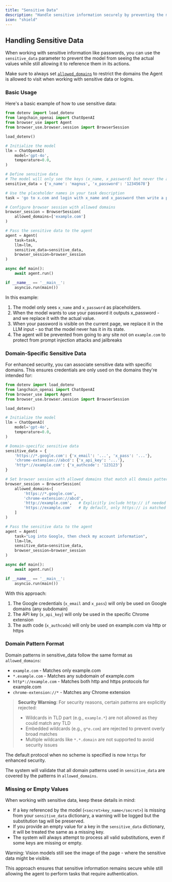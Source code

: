 ```yaml
---
title: "Sensitive Data"
description: "Handle sensitive information securely by preventing the model from seeing actual passwords."
icon: "shield"
---
```


## Handling Sensitive Data

When working with sensitive information like passwords, you can use the `sensitive_data` parameter to prevent the model from seeing the actual values while still allowing it to reference them in its actions.

Make sure to always set [`allowed_domains`](https://docs.browser-use.com/customize/browser-settings#restrict-urls) to restrict the domains the Agent is allowed to visit when working with sensitive data or logins.

### Basic Usage

Here's a basic example of how to use sensitive data:

```python
from dotenv import load_dotenv
from langchain_openai import ChatOpenAI
from browser_use import Agent
from browser_use.browser.session import BrowserSession

load_dotenv()

# Initialize the model
llm = ChatOpenAI(
    model='gpt-4o',
    temperature=0.0,
)

# Define sensitive data
# The model will only see the keys (x_name, x_password) but never the actual values
sensitive_data = {'x_name': 'magnus', 'x_password': '12345678'}

# Use the placeholder names in your task description
task = 'go to x.com and login with x_name and x_password then write a post about the meaning of life'

# Configure browser session with allowed domains
browser_session = BrowserSession(
    allowed_domains=['example.com']
)

# Pass the sensitive data to the agent
agent = Agent(
    task=task,
    llm=llm,
    sensitive_data=sensitive_data,
    browser_session=browser_session
)

async def main():
    await agent.run()

if __name__ == '__main__':
    asyncio.run(main())
```

In this example:
1. The model only sees `x_name` and `x_password` as placeholders.
2. When the model wants to use your password it outputs x_password - and we replace it with the actual value.
3. When your password is visible on the current page, we replace it in the LLM input - so that the model never has it in its state.
4. The agent will be prevented from going to any site not on `example.com` to protect from prompt injection attacks and jailbreaks

### Domain-Specific Sensitive Data

For enhanced security, you can associate sensitive data with specific domains. This ensures credentials are only used on the domains they're intended for:

```python
from dotenv import load_dotenv
from langchain_openai import ChatOpenAI
from browser_use import Agent
from browser_use.browser.session import BrowserSession

load_dotenv()

# Initialize the model
llm = ChatOpenAI(
    model='gpt-4o',
    temperature=0.0,
)

# Domain-specific sensitive data
sensitive_data = {
    'https://*.google.com': {'x_email': '...', 'x_pass': '...'},
    'chrome-extension://abcd': {'x_api_key': '...'},
    'http*://example.com': {'x_authcode': '123123'}
}

# Set browser session with allowed domains that match all domain patterns in sensitive_data
browser_session = BrowserSession(
    allowed_domains=[
        'https://*.google.com',
        'chrome-extension://abcd',
        'http://example.com',   # Explicitly include http:// if needed
        'https://example.com'   # By default, only https:// is matched
    ]
)

# Pass the sensitive data to the agent
agent = Agent(
    task="Log into Google, then check my account information",
    llm=llm,
    sensitive_data=sensitive_data,
    browser_session=browser_session
)

async def main():
    await agent.run()

if __name__ == '__main__':
    asyncio.run(main())
```

With this approach:
1. The Google credentials (`x_email` and `x_pass`) will only be used on Google domains (any subdomain)
2. The API key (`x_api_key`) will only be used in the specific Chrome extension
3. The auth code (`x_authcode`) will only be used on example.com via http or https

### Domain Pattern Format

Domain patterns in sensitive_data follow the same format as `allowed_domains`:

- `example.com` - Matches only example.com
- `*.example.com` - Matches any subdomain of example.com
- `http*://example.com` - Matches both http and https protocols for example.com
- `chrome-extension://*` - Matches any Chrome extension

> **Security Warning**: For security reasons, certain patterns are explicitly rejected:
> - Wildcards in TLD part (e.g., `example.*`) are not allowed as they could match any TLD
> - Embedded wildcards (e.g., `g*e.com`) are rejected to prevent overly broad matches
> - Multiple wildcards like `*.*.domain` are not supported to avoid security issues

The default protocol when no scheme is specified is now `https` for enhanced security.

The system will validate that all domain patterns used in `sensitive_data` are covered by the patterns in `allowed_domains`.

### Missing or Empty Values

When working with sensitive data, keep these details in mind:

- If a key referenced by the model (`<secret>key_name</secret>`) is missing from your `sensitive_data` dictionary, a warning will be logged but the substitution tag will be preserved.
- If you provide an empty value for a key in the `sensitive_data` dictionary, it will be treated the same as a missing key.
- The system will always attempt to process all valid substitutions, even if some keys are missing or empty.

Warning: Vision models still see the image of the page - where the sensitive data might be visible.

This approach ensures that sensitive information remains secure while still allowing the agent to perform tasks that require authentication.
